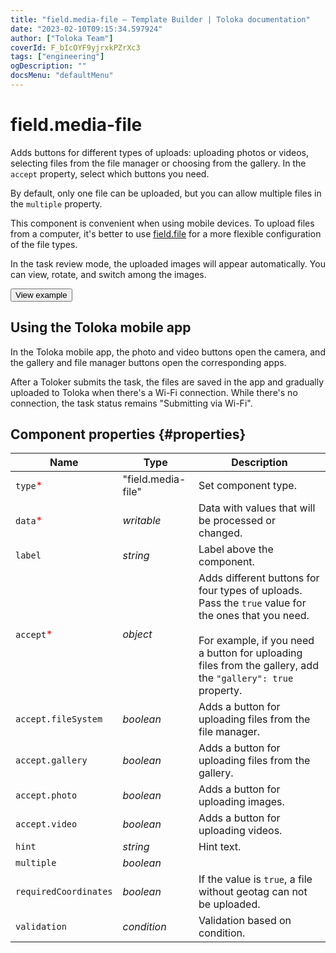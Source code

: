 ```yaml
---
title: "field.media-file — Template Builder | Toloka documentation"
date: "2023-02-10T09:15:34.597924"
author: ["Toloka Team"]
coverId: F_bIcOYF9yjrxkPZrXc3
tags: ["engineering"]
ogDescription: ""
docsMenu: "defaultMenu"
---
```



# field.media-file

Adds buttons for different types of uploads: uploading photos or videos, selecting files from the file manager or choosing from the gallery. In the `accept` property, select which buttons you need.

By default, only one file can be uploaded, but you can allow multiple files in the `multiple` property.

This component is convenient when using mobile devices. To upload files from a computer, it's better to use [field.file](/docs-new/template-builder/reference/field.file) for a more flexible configuration of the file types.

In the task review mode, the uploaded images will appear automatically. You can view, rotate, and switch among the images.

<Button themeColor="light" view="default" size="l" type="link" url="https://ya.cc/t/Td82X7Jv3twhPM">View example</Button>

## Using the Toloka mobile app

In the Toloka mobile app, the photo and video buttons open the camera, and the gallery and file manager buttons open the corresponding apps.

After a Toloker submits the task, the files are saved in the app and gradually uploaded to Toloka when there's a Wi-Fi connection. While there's no connection, the task status remains "Submitting via Wi-Fi".

## Component properties {#properties}

**Name** | **Type** | **Description**
----- | ----- | -----
`type`<span style="color: red">\*</span> | "field.media-file" | Set component type.
`data`<span style="color: red">\*</span> | _writable_ | Data with values that will be processed or changed.
`label` | _string_ | Label above the component.
`accept`<span style="color: red">\*</span> | _object_ | Adds different buttons for four types of uploads. Pass the `true` value for the ones that you need.<br/><br/>For example, if you need a button for uploading files from the gallery, add the `"gallery": true` property.
`accept.fileSystem` | _boolean_ | Adds a button for uploading files from the file manager.
`accept.gallery` | _boolean_ | Adds a button for uploading files from the gallery.
`accept.photo` | _boolean_ | Adds a button for uploading images.
`accept.video` | _boolean_ | Adds a button for uploading videos.
`hint` | _string_ | Hint text.
`multiple` | _boolean_ | <FieldMediaFileTable1/>
`requiredCoordinates` | _boolean_ | If the value is `true`, a file without geotag can not be uploaded.
`validation` | _condition_ | Validation based on condition.
